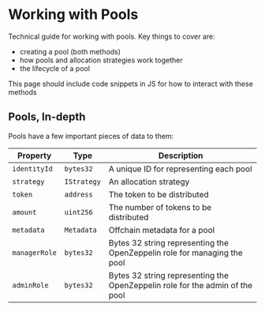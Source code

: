 # Working with Pools

Technical guide for working with pools. Key things to cover are:
- creating a pool (both methods)
- how pools and allocation strategies work together
- the lifecycle of a pool

This page should include code snippets in JS for how to interact with these
methods

## Pools, In-depth

Pools have a few important pieces of data to them:

| Property | Type | Description |
| --- | --- | --- |
| `identityId` | `bytes32` | A unique ID for representing each pool |
| `strategy` | `IStrategy` | An allocation strategy |
| `token` | `address` | The token to be distributed |
| `amount` | `uint256` | The number of tokens to be distributed |
| `metadata` | `Metadata` | Offchain metadata for a pool |
| `managerRole` | `bytes32` | Bytes 32 string representing the OpenZeppelin role for managing the pool |
| `adminRole` | `bytes32` | Bytes 32 string representing the OpenZeppelin role for the admin of the pool |

